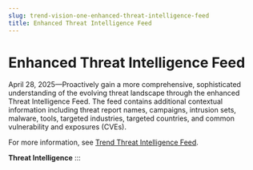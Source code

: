 ```yaml
---
slug: trend-vision-one-enhanced-threat-intelligence-feed
title: Enhanced Threat Intelligence Feed
---
```

# Enhanced Threat Intelligence Feed

April 28, 2025—Proactively gain a more comprehensive, sophisticated understanding of the evolving threat landscape through the enhanced Threat Intelligence Feed. The feed contains additional contextual information including threat report names, campaigns, intrusion sets, malware, tools, targeted industries, targeted countries, and common vulnerability and exposures (CVEs).

For more information, see [Trend Threat Intelligence Feed](tmthreat-intelligence-feed.mdx).

**Threat Intelligence**
:::
